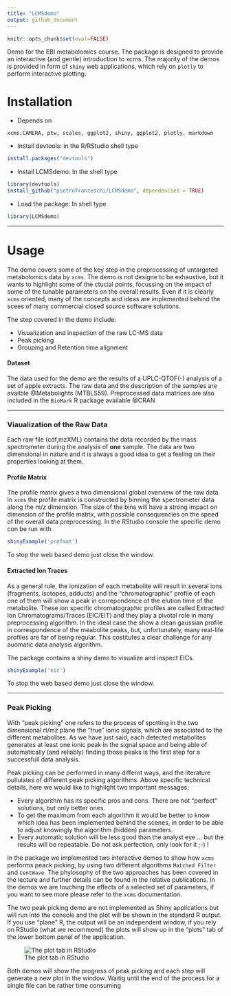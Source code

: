 ```yaml
---
title: "LCMSdemo"
output: github_document
---
```


```r
knitr::opts_chunk$set(eval=FALSE)
```

Demo for the EBI metabolomics course. The package is designed to provide an interactive (and gentle) introduction to xcms. The majority of the demos is provided in form of `shiny` web applications, which rely on `plotly` to perform interactive plotting.


# Installation

* Depends on


```
xcms,CAMERA, ptw, scales, ggplot2, shiny, ggplot2, plotly, markdown
```

* Install devtools: in the R/RStudio shell type
```r
install.packages("devtools")
```

* Install LCMSdemo: In the shell type
```r
library(devtools)
install_github("pietrofranceschi/LCMSdemo", dependencies = TRUE) 
```

* Load the package: In shell type
```r
library(LCMSdemo)
```
******

# Usage

The demo covers some of the key step in the preprocessing of untargeted metabolomics data by `xcms`.
The demo is not designe to be exhaustive, but it wants to highlight some of the ctucial points, focussing on the impact of some of the tunable parameters on the overall results. Even if it is clearly `xcms` oriented, many of the concepts and ideas are implemented behind the scees of many commercial closed source software solutions. 

The step covered in the demo include:

* Visualization and inspection of the raw LC-MS data
* Peak picking
* Grouping and Retention time alignment


#### Dataset
The data used for the demo are the results of a UPLC-QTOF(-) analysis of a set of apple extracts. The raw data and the description of the samples are availble @Metabolights (MTBLS59). Preprocessed data matrices are also included in the `BioMark` R package available @CRAN


*******

### Viaualization of the Raw Data
Each raw file (cdf,mzXML) contains the data recorded by the mass spectrometer during the analysis of **one** sample. The data are two dimensional in nature and it is always a good idea to get a feeling on their properties looking at them. 

#### Profile Matrix 
The profile matrix gives a two dimensional global overview of the raw data. In `xcms` the profile matrix is constructed by binning the spectrometer data along the m/z dimension. The size of the bins will have a strong impact on dimension of the profile matrix, with possible consequencies on the speed of the overall data preprocessing.
In the RStudio console the specific demo con be run with

```r
shinyExample('profmat')
```

To stop the web based demo just close the window.

#### Extracted Ion Traces
As a general rule, the ionization of each metabolite will result in several ions (fragments, isotopes, adducts) and the "chromatographic" profile of each one of them will show a peak in correpondence of the elution time of the metabolite. These ion specific chromatographic profiles are called Extracted Ion Chromatograms/Traces (EIC/EIT) and they play a pivotal role in many preprocessing algorithm. In the ideal case the show a clean gaussian profile in correspondence of the meabolite peaks, but, unfortunately, many real-life profiles are far of being regular. This costitutes a clear challenge for any auomatic data analysis algorithm.

The package contains a shiny damo to visualize and inspect EICs. 

```r
shinyExample('eic')
```

To stop the web based demo just close the window.

******

### Peak Picking
With "peak picking" one refers to the process of spotting in the two dimensional rt/mz plane the "true" ionic signals, which are associated to the different metabolites. As we have just said, each detected metabolites generates at least one ionic peak in the signal space and being able of automatically (and reliably) finding those peaks is the first step for a successfull data analysis.

Peak picking can be performed in many differnt ways, and the literature pullulates of different peak picking algorithms. Above specific technical details, here we would like to highlight two important messages:

* Every algorithm has its specific pros and cons. There are not "perfect" solutions, but only better ones.
* To get the maximum from each algorithm it would be better to know which idea has been implemented behind the scenes, in order to  be able to adjust knowingly the algorithm (hidden) parameters.
* Every automatic solution will be less good than the analyst eye ... but the results will be repeatable. Do not ask perfection, only look for it ;-) ! 

In the package we implemented two interactive demos to show how `xcms` performs peack picking, by using two different algorithms `Matched Filter` and `CentWave`. The phylosophy of the two approaches has been covered in the lecture and further details can be found in the relative publications. In the demos we are touching the effects of a selected set of parameters, if you want to see more please refer to the `xcms` documentation.

The two peak picking demo are not implemented as Shiny applications but will run into the console and the plot will be shown in the standard R output. If you use "plane" R, the output will be an independent window, if you rely on RStudio (what we recommend) the plots will show up in the "plots" tab of the lower bottom panel of the application.

![The plot tab in RStudio](readmeimg/plot.png)

Both demos will show the progress of peak picking and each step will generate a new plot in the window. Waitig until the end of the process for a single file can be rather time consuming 







